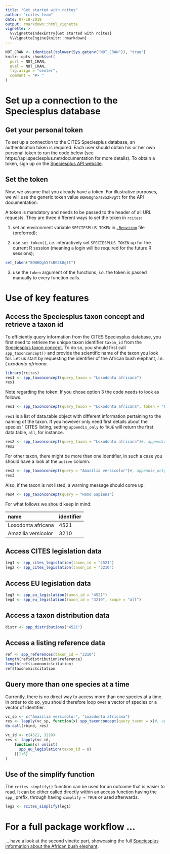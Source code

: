 ```yaml
---
title: "Get started with rcites"
author: "rcites team"
date: 07-18-2018
output: rmarkdown::html_vignette
vignette: >
  %\VignetteIndexEntry{Get started with rcites}
  %\VignetteEngine{knitr::rmarkdown}
---
```



```r
NOT_CRAN <- identical(tolower(Sys.getenv("NOT_CRAN")), "true")
knitr::opts_chunk$set(
  purl = NOT_CRAN,
  eval = NOT_CRAN,
  fig.align = "center",
  comment = "#> "
)
```


<!-- https://cran.r-project.org/web/packages/httr/vignettes/secrets.html -->


# Set up a connection to the Speciesplus database

## Get your personal token
To set up a connection to the CITES Speciesplus database, an authentication token
is required. Each user should obtain his or her own personal token
to run the code below (see https://api.speciesplus.net/documentation for more details).
To obtain a token, sign up on the [Speciesplus API website](http://api.speciesplus.net/users/sign_up).

## Set the token
Now, we assume that you already have a token. For illustrative purposes,
we will use the generic token value `8QW6Qgh57sBG2k0gtt` for the API
documentation.

A token is mandatory and needs to be passed to the header of all URL
requests. They are three different ways to set the token in `rcites`:

1. set an environment variable `SPECIESPLUS_TOKEN` in
[`.Renviron`](https://stat.ethz.ch/R-manual/R-devel/library/base/html/Startup.html)
file (preferred);

2. use `set_token()`, *i.e.* interactively set `SPECIESPLUS_TOKEN` up for the
current R session (meaning a login will be required for the future R sessions);

```r
set_token("8QW6Qgh57sBG2k0gtt")
```

3. use the `token` argument of the functions, *i.e.* the token is passed manually
to every function calls.


# Use of key features

## Access the Speciesplus taxon concept and retrieve a taxon id

To efficiently query information from the CITES Speciesplus database, you
first need to retrieve the unique taxon identifier `taxon_id` from the [Speciesplus taxon concept](https://api.speciesplus.net/documentation/v1/taxon_concepts/index.html).
To do so, you should first call `spp_taxonconcept()` and provide the scientific
name of the taxon you look for. Let us start by requesting the identifier of the
African bush elephant, *i.e.* *Loxodonta africana*.

```r
library(rcites)
res1 <- spp_taxonconcept(query_taxon = "Loxodonta africana")
res1
```

Note regarding the token:
If you chose option 3 the code needs to look as follows.

```r
res1 <- spp_taxonconcept(query_taxon = "Loxodonta africana", token = "8QW6Qgh57sBG2k0gtt")
```

`res1` is a list of data.table object with different information pertaining
to the naming of the taxon. If you however only need first details about
the species" CITES listing, setting `appendix_only` to `TRUE` will return
the first data.table, `all`, for instance.

```r
res2 <- spp_taxonconcept(query_taxon = "Loxodonta africana")#, appendix_only = TRUE)
res2
```

For other taxon, there might be more than one identifier, in such a case you
should have a look at the `active` column.

```r
res3 <- spp_taxonconcept(query = "Amazilia versicolor")#, appendix_only = TRUE)
res3
```

Also, if the taxon is not listed, a warning message should come up.

```r
res4 <- spp_taxonconcept(query = "Homo Sapiens")
```


For what follows we should keep in mind:

|name                | identifier|
|:-------------------|:----------|
|Loxodonta africana  | 4521      |
|Amazilia versicolor | 3210      |


## Access CITES legislation data

```r
leg1 <- spp_cites_legislation(taxon_id = "4521")
leg2 <- spp_cites_legislation(taxon_id = "3210")
```


## Access EU legislation data

```r
leg3 <- spp_eu_legislation(taxon_id = "4521")
leg4 <- spp_eu_legislation(taxon_id = "3210", scope = "all")
```


##  Access a taxon distribution data

```r
distr <- spp_distributions("4521")
```


## Access a listing reference data

```r
ref <- spp_references(taxon_id = "3210")
length(ref$distribution$reference)
length(ref$taxonomic$citation)
ref$taxonomic$citation
```


## Query more than one species at a time

Currently, there is no direct way to access more than one species at a time.
In order to do so, you should therefore loop over a vector of species or a vector of identifier.

```r
vc_sp <- c("Amazilia versicolor", "Loxodonta africana")
res <- lapply(vc_sp, function(x) spp_taxonconcept(query_taxon = x)#, appendix_only = TRUE))
do.call(rbind, res)
```

```r
vc_id <- c(4521, 3210)
res <- lapply(vc_id,
    function(x) unlist(
      spp_eu_legislation(taxon_id = x)
    )[1:6]
)
```


## Use of the simplify function

The `rcites_simplify()` function can be used for an outcome that is easier to read. It can be either called directly within an access function having the `spp_` prefix, through having `simplify = TRUE` or used afterwards.

```r
leg2 <- rcites_simplify(leg1)
```


# For a full package workflow ...

... have a look at the second vinette part, showcasing the full [Speciesplus information about the African bush elephant](https://ibartomeus.github.io/rcites/articles/elephant.html).
